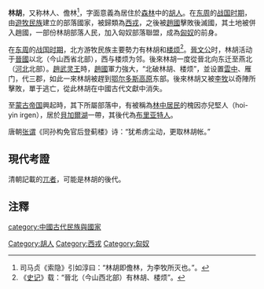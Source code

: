 '''林胡'''，又称林人、儋林<ref>司马贞《索隐》引如淳曰：“林胡即儋林，为李牧所灭也。”。</ref>，字面意義為居住於[[森林|森林]]中的[[胡人|胡人]]。在[[东周|东周]]的[[战国时期|战国时期]]，由[[遊牧民族|遊牧民族]]建立的部落國家，被歸類為[[西戎|西戎]]，之後被[[趙國|趙國]]擊敗後滅國，其土地被併入趙國，一部份林胡部落人民，加入匈奴部落聯盟，成為[[匈奴|匈奴]]的前身。

在[[东周|东周]]的[[战国时期|战国时期]]，北方游牧民族主要勢力有林胡和[[楼烦|楼烦]]<ref>《[[史记|史记]]》载：“晉北（今山西北部）有林胡、楼烦”。</ref>。[[晉文公|晉文公]]时，林胡活动于[[晉國|晉國]]以北（今山西省北部），西与楼烦为邻。後來林胡一度從晉北向东迁至燕北（[[河北|河北]]北部）。[[趙武灵王|趙武灵王]]時，[[趙國|趙國]]軍力強大，“北破林胡、楼烦”，並设置[[雲中|雲中]]、雁门，代三郡，如此一來林胡被趕到[[鄂尔多斯高原|鄂尔多斯高原]]东部。後來林胡又被[[李牧|李牧]]以奇陣所擊敗，單于逃亡，從此林胡在中國古代文獻中消失。

至[[蒙古帝国|蒙古帝国]]興起時，其下所屬部落中，有被稱為[[乌梁海|林中居民]]的槐因亦兒堅人（hoi-yin irgen），居於[[貝加爾湖|貝加爾湖]]一帶，其後代為[[布里亚特人|布里亚特人]]。

唐朝[[张谓|张谓]]《同孙构免官后登蓟楼》诗：“犹希虏尘动，更取林胡帐。”

==現代考證==
清朝記載的[[兀者|兀者]]，可能是林胡的後代。
==注釋==
{{reflist}}

[[category:中國古代民族與國家|category:中國古代民族與國家]]
[[Category:胡人|Category:胡人]]
[[Category:西戎|Category:西戎]]
[[Category:匈奴|Category:匈奴]]